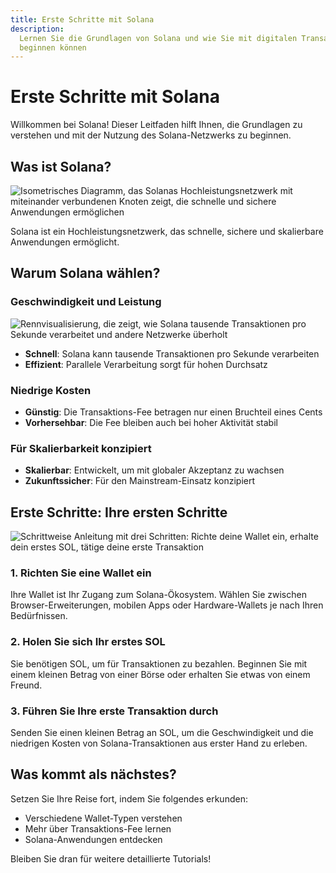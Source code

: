 ```yaml
---
title: Erste Schritte mit Solana
description:
  Lernen Sie die Grundlagen von Solana und wie Sie mit digitalen Transaktionen
  beginnen können
---
```


# Erste Schritte mit Solana

Willkommen bei Solana! Dieser Leitfaden hilft Ihnen, die Grundlagen zu verstehen
und mit der Nutzung des Solana-Netzwerks zu beginnen.

## Was ist Solana?

![Isometrisches Diagramm, das Solanas Hochleistungsnetzwerk mit miteinander verbundenen Knoten zeigt, die schnelle und sichere Anwendungen ermöglichen](/images/learn/solana_network_isometric.webp)

Solana ist ein Hochleistungsnetzwerk, das schnelle, sichere und skalierbare
Anwendungen ermöglicht.

## Warum Solana wählen?

### Geschwindigkeit und Leistung

![Rennvisualisierung, die zeigt, wie Solana tausende Transaktionen pro Sekunde verarbeitet und andere Netzwerke überholt](/images/learn/speed_and_performance.webp)

- **Schnell**: Solana kann tausende Transaktionen pro Sekunde verarbeiten
- **Effizient**: Parallele Verarbeitung sorgt für hohen Durchsatz

### Niedrige Kosten

- **Günstig**: Die Transaktions-Fee betragen nur einen Bruchteil eines Cents
- **Vorhersehbar**: Die Fee bleiben auch bei hoher Aktivität stabil

### Für Skalierbarkeit konzipiert

- **Skalierbar**: Entwickelt, um mit globaler Akzeptanz zu wachsen
- **Zukunftssicher**: Für den Mainstream-Einsatz konzipiert

## Erste Schritte: Ihre ersten Schritte

![Schrittweise Anleitung mit drei Schritten: Richte deine Wallet ein, erhalte dein erstes SOL, tätige deine erste Transaktion](/images/learn/getting_started.webp)

### 1. Richten Sie eine Wallet ein

Ihre Wallet ist Ihr Zugang zum Solana-Ökosystem. Wählen Sie zwischen
Browser-Erweiterungen, mobilen Apps oder Hardware-Wallets je nach Ihren
Bedürfnissen.

### 2. Holen Sie sich Ihr erstes SOL

Sie benötigen SOL, um für Transaktionen zu bezahlen. Beginnen Sie mit einem
kleinen Betrag von einer Börse oder erhalten Sie etwas von einem Freund.

### 3. Führen Sie Ihre erste Transaktion durch

Senden Sie einen kleinen Betrag an SOL, um die Geschwindigkeit und die niedrigen
Kosten von Solana-Transaktionen aus erster Hand zu erleben.

## Was kommt als nächstes?

Setzen Sie Ihre Reise fort, indem Sie folgendes erkunden:

- Verschiedene Wallet-Typen verstehen
- Mehr über Transaktions-Fee lernen
- Solana-Anwendungen entdecken

Bleiben Sie dran für weitere detaillierte Tutorials!
